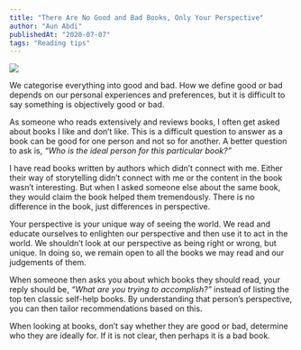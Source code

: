 ```yaml
---
title: "There Are No Good and Bad Books, Only Your Perspective"
author: "Aun Abdi"
publishedAt: "2020-07-07"
tags: "Reading tips"
---
```


![](/images/blog/no-such-thing-as-bad-book.jpg)

We categorise everything into good and bad. How we define good or bad depends on our personal experiences and preferences, but it is difficult to say something is objectively good or bad.

As someone who reads extensively and reviews books, I often get asked about books I like and don’t like. This is a difficult question to answer as a book can be good for one person and not so for another. A better question to ask is, *“Who is the ideal person for this particular book?”*

I have read books written by authors which didn’t connect with me. Either their way of storytelling didn’t connect with me or the content in the book wasn’t interesting. But when I asked someone else about the same book, they would claim the book helped them tremendously. There is no difference in the book, just differences in perspective.

Your perspective is your unique way of seeing the world. We read and educate ourselves to enlighten our perspective and then use it to act in the world. We shouldn’t look at our perspective as being right or wrong, but unique. In doing so, we remain open to all the books we may read and our judgements of them.

When someone then asks you about which books they should read, your reply should be, *“What are you trying to accomplish?”* instead of listing the top ten classic self-help books. By understanding that person’s perspective, you can then tailor recommendations based on this.

When looking at books, don’t say whether they are good or bad, determine who they are ideally for. If it is not clear, then perhaps it is a bad book.
